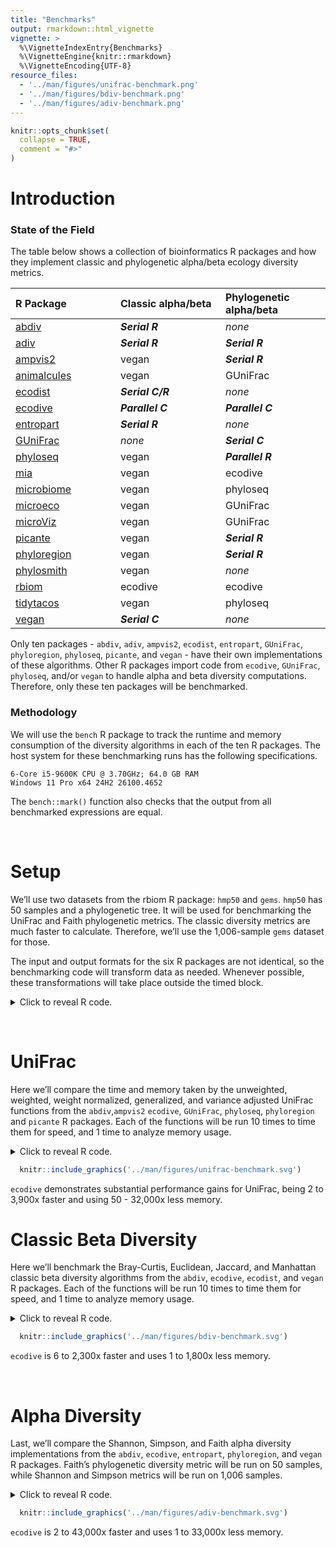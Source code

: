 ```yaml
---
title: "Benchmarks"
output: rmarkdown::html_vignette
vignette: >
  %\VignetteIndexEntry{Benchmarks}
  %\VignetteEngine{knitr::rmarkdown}
  %\VignetteEncoding{UTF-8}
resource_files:
  - '../man/figures/unifrac-benchmark.png'
  - '../man/figures/bdiv-benchmark.png'
  - '../man/figures/adiv-benchmark.png'
---
```


```r
knitr::opts_chunk$set(
  collapse = TRUE,
  comment = "#>"
)

```


# Introduction

### State of the Field

The table below shows a collection of bioinformatics R packages and how they
implement classic and phylogenetic alpha/beta ecology diversity metrics.

| R Package               | Classic alpha/beta      | Phylogenetic alpha/beta |
|:------------------------|:------------------------|:------------------------|
| [abdiv](https://doi.org/10.32614/CRAN.package.abdiv)          | ***Serial R***   | *none*           |
| [adiv](https://doi.org/10.32614/CRAN.package.adiv)            | ***Serial R***   | ***Serial R***   |
| [ampvis2](https://github.com/KasperSkytte/ampvis2)            | vegan            | ***Serial R***   |
| [animalcules](https://github.com/wejlab/animalcules)          | vegan            | GUniFrac         |
| [ecodist](https://doi.org/10.32614/CRAN.package.ecodist)      | ***Serial C/R*** | *none*           |
| [ecodive](https://cran.r-project.org/package=ecodive)         | ***Parallel C*** | ***Parallel C*** |
| [entropart](https://doi.org/10.32614/CRAN.package.entropart)  | ***Serial R***   | *none*           |
| [GUniFrac](https://doi.org/10.32614/CRAN.package.GUniFrac)    | *none*           | ***Serial C***   |
| [phyloseq](https://doi.org/doi:10.18129/B9.bioc.phyloseq)     | vegan            | ***Parallel R*** |
| [mia](https://doi.org/doi:10.18129/B9.bioc.mia)               | vegan            | ecodive          |
| [microbiome](https://doi.org/doi:10.18129/B9.bioc.microbiome) | vegan            | phyloseq         |
| [microeco](https://doi.org/10.32614/CRAN.package.microeco)    | vegan            | GUniFrac         |
| [microViz](https://github.com/david-barnett/microViz)         | vegan            | GUniFrac         |
| [picante](https://doi.org/10.32614/CRAN.package.picante)      | vegan            | ***Serial R***   |
| [phyloregion](https://github.com/darunabas/phyloregion)       | vegan            | ***Serial R***   |
| [phylosmith](https://github.com/schuyler-smith/phylosmith)    | vegan            | *none*           |
| [rbiom](https://doi.org/10.32614/CRAN.package.rbiom)          | ecodive          | ecodive          |
| [tidytacos](https://github.com/LebeerLab/tidytacos)           | vegan            | phyloseq         |
| [vegan](https://doi.org/10.32614/CRAN.package.vegan)          | ***Serial C***   | *none*           |


Only ten packages - `abdiv`, `adiv`, `ampvis2`, `ecodist`, `entropart`, `GUniFrac`,
`phyloregion`, `phyloseq`, `picante`, and `vegan` - have their own implementations of
these algorithms. Other R packages import code from `ecodive`, `GUniFrac`, `phyloseq`,
and/or `vegan` to handle alpha and beta diversity computations. Therefore, only
these ten packages will be benchmarked.

### Methodology

We will use the `bench` R package to track the runtime and memory consumption of
the diversity algorithms in each of the ten R packages. The host system for
these benchmarking runs has the following specifications.

    6-Core i5-9600K CPU @ 3.70GHz; 64.0 GB RAM
    Windows 11 Pro x64 24H2 26100.4652

The `bench::mark()` function also checks that the output from all benchmarked
expressions are equal.

<br>


# Setup

We'll use two datasets from the rbiom R package: `hmp50` and `gems`. `hmp50` has 50 samples and a phylogenetic tree. It will be used for benchmarking the UniFrac and Faith phylogenetic metrics. The classic diversity metrics are much faster to calculate. Therefore, we'll use the 1,006-sample `gems` dataset for those.

The input and output formats for the six R packages are not identical, so the benchmarking code will transform data as needed. Whenever possible, these transformations will take place outside the timed block.

<details>
  <summary>Click to reveal R code.</summary>

```r
install.packages('pak')

pak::pkg_install(pkg = c(
  'adiv', 'abdiv', 'bench', 'ecodive', 'entropart', 'GUniFrac', 'kasperskytte/ampvis2', 
  'phylocomr', 'phyloregion', 'phyloseq', 'picante', 'rbiom', 'vegan' ))


library(bench)
library(ggplot2)
library(ggrepel)
library(dplyr)

version$version.string
#> [1] "R version 4.5.1 (2025-06-13 ucrt)"

sapply(FUN = packageDescription, fields = 'Version', c(
  'abdiv', 'adiv', 'ampvis2', 'ecodive', 'entropart', 'GUniFrac', 
  'phylocomr', 'phyloregion', 'phyloseq', 'picante', 'vegan' ))
#>    abdiv     adiv  ampvis2  ecodive  entropart  GUniFrac  phylocomr  phyloregion  phyloseq  picante    vegan
#>  "0.2.0"  "2.2.1"  "2.8.9"  "1.0.0"   "1.6-16"     "1.8"    "0.3.4"      "1.0.9"  "1.52.0"  "1.8.2"  "2.7-1"

(n_cpus <- ecodive::n_cpus())
#> [1] 6

# abdiv only accepts two samples at a time
pairwise <- function (f, data, ...) {
  pairs <- utils::combn(ncol(data), 2)
  structure(
    mapply(
      FUN = function (i, j) f(data[,i], data[,j], ...), 
      i   = pairs[1,], j = pairs[2,] ),
    class  = 'dist',
    Labels = colnames(data),
    Size   = ncol(data),
    Diag   = FALSE,
    Upper  = FALSE )
}


# Remove any extraneous attributes from dist objects,
# allowing them to be compared with `all.equal()`.
cleanup <- function (x) {
  attr(x, 'maxdist') <- NULL
  attr(x, 'method')  <- NULL
  attr(x, 'call')    <- NULL
  return (x)
}


# HMP50 dataset has 50 Samples
hmp50      <- rbiom::hmp50
hmp50_phy  <- rbiom::convert_to_phyloseq(hmp50)
hmp50_mtx  <- as.matrix(hmp50)
hmp50_tmtx <- t(hmp50_mtx)
hmp50_pmtx <- t(t(hmp50_mtx) / colSums(hmp50_mtx))
hmp50_tree <- hmp50$tree


# GEMS dataset has 1006 Samples
gems_mtx  <- as.matrix(rbiom::gems)
gems_tmtx <- t(gems_mtx)
```

</details>

<br>


# UniFrac

Here we'll compare the time and memory taken by the unweighted, weighted, weight normalized, generalized, and variance adjusted UniFrac functions from the `abdiv`,`ampvis2` `ecodive`, `GUniFrac`, `phyloseq`, `phyloregion` and `picante` R packages. Each of the functions will be run 10 times to time them for speed, and 1 time to analyze memory usage.

<details>
  <summary>Click to reveal R code.</summary>
  
```r

## Unweighted UniFrac
u_unifrac_res <- rbind(

  local({
    # cluster for phyloseq
    cl <- parallel::makeCluster(n_cpus)
    doParallel::registerDoParallel(cl)
    on.exit(parallel::stopCluster(cl))
    
    bench::mark(
      iterations    = 10,
      'abdiv'       = cleanup(pairwise(abdiv::unweighted_unifrac, hmp50_mtx, hmp50_tree)),
      'ecodive'     = cleanup(ecodive::unweighted_unifrac(hmp50_mtx, hmp50_tree)),
      'GUniFrac'    = cleanup(as.dist(GUniFrac::GUniFrac(hmp50_tmtx, hmp50_tree, alpha=1, verbose=FALSE)[[1]][,,2])),
      'phyloregion' = cleanup(phyloregion::unifrac(hmp50_tmtx, hmp50_tree)),
      'phyloseq'    = cleanup(phyloseq::UniFrac(hmp50_phy, weighted=FALSE, normalized=FALSE, parallel=TRUE)),
      'picante'     = cleanup(picante::unifrac(hmp50_tmtx, hmp50_tree)) )
  }),
  
  # ampvis2 conflicts with phyloseq cluster, so run separately
  bench::mark(
    iterations = 10,
    'ampvis2'  = {
      cleanup(ampvis2:::dist.unifrac(hmp50_mtx, hmp50_tree, weighted=FALSE, normalise=FALSE, num_threads=n_cpus))
      doParallel::stopImplicitCluster() } )
)

u_unifrac_res[,1:9]
#> # A tibble: 5 × 13
#>   expression      min   median `itr/sec` mem_alloc `gc/sec` n_itr  n_gc total_time
#>   <bch:expr> <bch:tm> <bch:tm>     <dbl> <bch:byt>    <dbl> <int> <dbl>   <bch:tm>
#> 1 abdiv        13.84s   14.38s    0.0676    20.1GB   1.87      10   277      2.46m
#> 2 ecodive      5.19ms   5.31ms  184.       770.5KB   0         10     0    54.23ms
#> 3 GUniFrac    77.89ms   80.4ms   11.7       92.1MB   1.17      10     1   858.32ms
#> 4 phyloseq   292.07ms 327.01ms    2.49      49.9MB   0         10     0      4.02s
#> 5 ampvis2       3.36s    3.44s    0.288     49.8MB   0.0320     9     1     31.29s

ggplot(u_unifrac_res, aes(x = median, y = mem_alloc)) +
  geom_point() +
  geom_label_repel(aes(label = as.character(expression))) + 
  labs(
    title = 'Unweighted UniFrac Implementations',
    subtitle = '50 sample all-vs-all benchmarking on six CPU cores',
    x = 'Median Calculation Time (log scale; n=10)', 
    y = 'Memory Allocated\n(log scale)' ) +
  theme_bw()
  
  
## Weighted UniFrac
w_unifrac_res <- rbind(

  local({
    # cluster for phyloseq
    cl <- parallel::makeCluster(n_cpus)
    doParallel::registerDoParallel(cl)
    on.exit(parallel::stopCluster(cl))
    
    bench::mark(
      iterations = 10,
      'abdiv'    = cleanup(pairwise(abdiv::weighted_unifrac, hmp50_mtx, hmp50_tree)),
      'ecodive'  = cleanup(ecodive::weighted_unifrac(hmp50_mtx, hmp50_tree)),
      'phyloseq' = cleanup(phyloseq::UniFrac(hmp50_phy, weighted=TRUE, normalized=FALSE, parallel=TRUE)) )
  }),
  
  # ampvis2 conflicts with phyloseq cluster, so run separately
  bench::mark(
    iterations = 10,
    'ampvis2'  = {
      cleanup(ampvis2:::dist.unifrac(hmp50_mtx, hmp50_tree, weighted=TRUE, normalise=FALSE, num_threads=n_cpus))
      doParallel::stopImplicitCluster() } )
)
  
  
## Weighted Normalized UniFrac
wn_unifrac_res <- rbind(

  local({
    # cluster for phyloseq
    cl <- parallel::makeCluster(n_cpus)
    doParallel::registerDoParallel(cl)
    on.exit(parallel::stopCluster(cl))
    
    bench::mark(
      iterations = 10,
      'abdiv'    = cleanup(pairwise(abdiv::weighted_normalized_unifrac, hmp50_mtx, hmp50_tree)),
      'ecodive'  = cleanup(ecodive::normalized_unifrac(hmp50_mtx, hmp50_tree)),
      'GUniFrac' = cleanup(as.dist(GUniFrac::GUniFrac(hmp50_tmtx, hmp50_tree, alpha=1, verbose=FALSE)[[1]][,,1])),
      'phyloseq' = cleanup(phyloseq::UniFrac(hmp50_phy, weighted=TRUE, normalized=TRUE, parallel=TRUE)) )
  }),
  
  # ampvis2 conflicts with phyloseq cluster, so run separately
  bench::mark(
    iterations = 10,
    'ampvis2'  = {
      cleanup(ampvis2:::dist.unifrac(hmp50_mtx, hmp50_tree, weighted=TRUE, normalise=TRUE, num_threads=n_cpus))
      doParallel::stopImplicitCluster() } )
)


## Weighted Normalized UniFrac
g_unifrac_res <- rbind(

  local({
    # cluster for phyloseq
    cl <- parallel::makeCluster(n_cpus)
    doParallel::registerDoParallel(cl)
    on.exit(parallel::stopCluster(cl))
    
    bench::mark(
      iterations = 10,
      'abdiv'    = cleanup(pairwise(abdiv::generalized_unifrac, hmp50_mtx, hmp50_tree, alpha=0.5)),
      'ecodive'  = cleanup(ecodive::generalized_unifrac(hmp50_mtx, hmp50_tree, alpha=0.5)),
      'GUniFrac' = cleanup(as.dist(GUniFrac::GUniFrac(hmp50_tmtx, hmp50_tree, alpha=0.5, verbose=FALSE)[[1]][,,1])) )
  })
)


## Variance Adjusted UniFrac
va_unifrac_res <- rbind(

  local({
    # cluster for phyloseq
    cl <- parallel::makeCluster(n_cpus)
    doParallel::registerDoParallel(cl)
    on.exit(parallel::stopCluster(cl))
    
    bench::mark(
      iterations = 10,
      'abdiv'    = cleanup(pairwise(abdiv::variance_adjusted_unifrac, hmp50_mtx, hmp50_tree)),
      'ecodive'  = cleanup(ecodive::variance_adjusted_unifrac(hmp50_mtx, hmp50_tree)) )
  })
)


unifrac_res <- bind_rows(
    mutate(u_unifrac_res,  `UniFrac Variant` = 'Unweighted'),
    mutate(w_unifrac_res,  `UniFrac Variant` = 'Weighted'),
    mutate(wn_unifrac_res, `UniFrac Variant` = 'Weighted Normalized'),
    mutate(g_unifrac_res,  `UniFrac Variant` = 'Generalized'),
    mutate(va_unifrac_res, `UniFrac Variant` = 'Variance Adjusted') ) %>%
  mutate(Package = as.character(expression)) %>%
  select(Package, `UniFrac Variant`, median, mem_alloc) %>%
  arrange(Package)


print(unifrac_res, n = 21)
#> # A tibble: 21 × 4
#>    Package     `UniFrac Variant`     median mem_alloc
#>    <chr>       <chr>               <bch:tm> <bch:byt>
#>  1 GUniFrac    Unweighted           77.43ms   113.4MB
#>  2 GUniFrac    Weighted Normalized  78.29ms   92.15MB
#>  3 GUniFrac    Generalized          75.25ms   92.15MB
#>  4 abdiv       Unweighted            14.36s   20.05GB
#>  5 abdiv       Weighted              13.61s   20.02GB
#>  6 abdiv       Weighted Normalized   13.59s   20.03GB
#>  7 abdiv       Generalized           13.72s   20.18GB
#>  8 abdiv       Variance Adjusted     15.57s   24.46GB
#>  9 ampvis2     Unweighted             3.31s   53.44MB
#> 10 ampvis2     Weighted               3.25s    49.2MB
#> 11 ampvis2     Weighted Normalized     3.3s   49.34MB
#> 12 ecodive     Unweighted            3.94ms    1.01MB
#> 13 ecodive     Weighted              3.46ms  779.72KB
#> 14 ecodive     Weighted Normalized   3.82ms  779.73KB
#> 15 ecodive     Generalized           5.59ms   799.3KB
#> 16 ecodive     Variance Adjusted     4.12ms  779.73KB
#> 17 phyloregion Unweighted            6.35ms  146.44MB
#> 18 phyloseq    Unweighted           290.5ms   50.87MB
#> 19 phyloseq    Weighted            287.27ms    49.4MB
#> 20 phyloseq    Weighted Normalized 291.59ms   49.55MB
#> 21 picante     Unweighted             2.43s    1.79GB


# How much faster and more memory efficient is ecodive?
plyr::ddply(unifrac_res, as.name('UniFrac Variant'), function (x) {
  x[['median']]    <- as.numeric(x[['median']])
  x[['mem_alloc']] <- as.numeric(x[['mem_alloc']])
  ecodive <- as.list(x[x[['Package']] == 'ecodive',])
  x       <- x[x[['Package']] != 'ecodive',]
  data.frame(
    speed  = paste0(paste(collapse=' - ', round(range(x$median    / ecodive$median))), 'x'),
    memory = paste0(paste(collapse=' - ', round(range(x$mem_alloc / ecodive$mem_alloc))), 'x') )
})
#>       UniFrac Variant        speed         memory
#> 1         Generalized   13 - 2454x   118 - 26475x
#> 2          Unweighted    2 - 3647x    50 - 20248x
#> 3   Variance Adjusted 3776 - 3776x 32891 - 32891x
#> 4            Weighted   83 - 3931x    65 - 26922x
#> 5 Weighted Normalized   20 - 3555x    65 - 26934x


ggplot(unifrac_res, aes(x = median, y = mem_alloc)) +
  geom_point(aes(shape = `UniFrac Variant`), size = 2) +
  geom_label_repel(
    data = ~subset(., `UniFrac Variant` == 'Unweighted'),
    mapping = aes(label = Package),
    box.padding = 0.4,
    min.segment.length = Inf ) + 
  scale_shape(solid = FALSE) + 
  scale_y_log10(labels = scales::label_bytes()) +
  labs(
    title = 'UniFrac Implementations',
    subtitle = 'All-vs-all 50 sample benchmarking on six CPU cores',
    x = 'Median Calculation Time (log scale; n=10)', 
    y = 'Memory Allocated\n(log scale; n=1)' ) +
  theme_bw(base_size = 12) +
  theme(axis.title.x = element_text(margin = margin(t = 10)))
```

</details>

```r
  knitr::include_graphics('../man/figures/unifrac-benchmark.svg')
```

`ecodive` demonstrates substantial performance gains for UniFrac, being 2 to 3,900x faster and using 50 - 32,000x less memory.
<br>


# Classic Beta Diversity

Here we'll benchmark the Bray-Curtis, Euclidean, Jaccard, and Manhattan classic beta diversity algorithms from the `abdiv`, `ecodive`, `ecodist`, and `vegan` R packages. Each of the functions will be run 10 times to time them for speed, and 1 time to analyze memory usage.

<details>
  <summary>Click to reveal R code.</summary>

```r
bray_curtis_res <- bench::mark(
  iterations = 10,
  'abdiv'    = cleanup(pairwise(abdiv::bray_curtis, gems_mtx)),
  'ecodist'  = cleanup(ecodist::bcdist(gems_tmtx)),
  'ecodive'  = cleanup(ecodive::bray_curtis(gems_mtx)),
  'vegan'    = cleanup(vegan::vegdist(gems_tmtx, 'bray')) )

jaccard_res <- bench::mark(
  iterations = 10,
  check      = FALSE, # abdiv has incorrect output
  'abdiv'    = cleanup(pairwise(abdiv::jaccard, gems_mtx)),
  'ecodist'  = cleanup(ecodist::distance(gems_tmtx, 'jaccard')),
  'ecodive'  = cleanup(ecodive::jaccard(gems_mtx)),
  'vegan'    = cleanup(vegan::vegdist(gems_tmtx, 'jaccard')) )

manhattan_res <- bench::mark(
  iterations = 10,
  'abdiv'    = cleanup(pairwise(abdiv::manhattan, gems_mtx)),
  'ecodist'  = cleanup(ecodist::distance(gems_tmtx, 'manhattan')),
  'ecodive'  = cleanup(ecodive::manhattan(gems_mtx)),
  'vegan'    = cleanup(vegan::vegdist(gems_tmtx, 'manhattan')) )

euclidean_res <- bench::mark(
  iterations = 10,
  'abdiv'    = cleanup(pairwise(abdiv::euclidean, gems_mtx)),
  'ecodist'  = cleanup(ecodist::distance(gems_tmtx, 'euclidean')),
  'ecodive'  = cleanup(ecodive::euclidean(gems_mtx)),
  'vegan'    = cleanup(vegan::vegdist(gems_tmtx, 'euclidean')) )

bdiv_res <- bind_rows(
    mutate(bray_curtis_res, Metric = 'Bray-Curtis'),
    mutate(jaccard_res,     Metric = 'Jaccard'),
    mutate(manhattan_res,   Metric = 'Manhattan'),
    mutate(euclidean_res,   Metric = 'Euclidean') ) %>%
  mutate(Package = as.character(expression)) %>%
  select(Package, Metric, median, mem_alloc) %>%
  arrange(Package)


bdiv_res
#> # A tibble: 12 × 4
#>    Package Metric        median mem_alloc
#>    <chr>   <chr>       <bch:tm> <bch:byt>
#>  1 abdiv   Bray-Curtis   12.16s    14.7GB
#>  2 abdiv   Jaccard        15.6s      22GB
#>  3 abdiv   Manhattan     10.13s    13.2GB
#>  4 abdiv   Euclidean     10.92s    16.1GB
#>  5 ecodive Bray-Curtis   72.8ms    26.3MB
#>  6 ecodive Jaccard      73.68ms    26.3MB
#>  7 ecodive Manhattan    73.47ms    26.3MB
#>  8 ecodive Euclidean    72.84ms    26.3MB
#>  9 vegan   Bray-Curtis    1.75s    22.4MB
#> 10 vegan   Jaccard        1.82s    22.3MB
#> 11 vegan   Manhattan      1.68s    19.4MB
#> 12 vegan   Euclidean      1.68s    19.4MB


# How much faster and more memory efficient is ecodive?
plyr::ddply(bdiv_res, 'Metric', function (x) {
  x[['median']]    <- as.numeric(x[['median']])
  x[['mem_alloc']] <- as.numeric(x[['mem_alloc']])
  ecodive <- as.list(x[x[['Package']] == 'ecodive',])
  x       <- x[x[['Package']] != 'ecodive',]
  data.frame(
    speed  = paste0(paste(collapse=' - ', round(range(x$median    / ecodive$median))), 'x'),
    memory = paste0(paste(collapse=' - ', round(range(x$mem_alloc / ecodive$mem_alloc))), 'x') )
})
#>        Metric       speed     memory
#> 1 Bray-Curtis    6 - 680x   1 - 571x
#> 2   Euclidean  24 - 2825x   1 - 849x
#> 3     Jaccard  25 - 3359x  1 - 1865x
#> 4   Manhattan  23 - 2340x   1 - 849x


ggplot(bdiv_res, aes(x = median, y = mem_alloc)) +
  geom_point() +
  facet_wrap('Metric', scales = 'fixed') + 
  geom_label_repel(aes(label = Package), direction = 'y') + 
  bench::scale_x_bench_time(limits = c(.05, 500), breaks = c(.1, 1, 10, 60, 300)) +
  scale_y_log10(limits = 10^c(6,11.5), labels = scales::label_bytes()) +
  labs(
    title = 'Classic Beta Diversity Implementations',
    subtitle = 'All-vs-all 1,006 sample benchmarking on six CPU cores',
    x = 'Median Calculation Time (log scale; n=10)', 
    y = 'Memory Allocated\n(log scale; n=1)' ) +
  theme_bw(base_size = 12) +
  theme(axis.title.x = element_text(margin = margin(t = 10)))
```

</details>

```r
  knitr::include_graphics('../man/figures/bdiv-benchmark.svg')
```

`ecodive` is 6 to 2,300x faster and uses 1 to 1,800x less memory.

<br>


# Alpha Diversity

Last, we'll compare the Shannon, Simpson, and Faith alpha diversity implementations from the `abdiv`, `ecodive`, `entropart`, `phyloregion`, and `vegan` R packages. Faith's phylogenetic diversity metric will be run on 50 samples, while Shannon and Simpson metrics will be run on 1,006 samples.

<details>
  <summary>Click to reveal R code.</summary>

```r

shannon_res <- bench::mark(
  iterations  = 10,
  'abdiv'     = apply(gems_mtx, 2L, abdiv::shannon),
  'adiv'      = adiv::speciesdiv(gems_tmtx, 'Shannon')[,1],
  'ecodive'   = ecodive::shannon(gems_mtx),
  'entropart' = apply(gems_mtx, 2L, entropart::Shannon, CheckArguments = FALSE),
  'vegan'     = vegan::diversity(gems_tmtx, 'shannon') )

simpson_res <- bench::mark(
  iterations  = 10,
  check       = FALSE, # entropart is off by a small bit
  'abdiv'     = apply(gems_mtx, 2L, abdiv::simpson),
  'adiv'      = adiv::speciesdiv(gems_tmtx, 'GiniSimpson')[,1],
  'ecodive'   = ecodive::simpson(gems_mtx),
  'entropart' = apply(gems_mtx, 2L, entropart::Simpson, CheckArguments = FALSE),
  'vegan'     = vegan::diversity(gems_tmtx, 'simpson') )

faith_res <- bench::mark(
  iterations    = 10,
  check         = FALSE, # entropart has incorrect output on non-ultrametric tree
  'abdiv'       = apply(hmp50_mtx, 2L, abdiv::faith_pd, hmp50_tree),
  'adiv'        = apply(hmp50_mtx, 2L, \(x) adiv::EH(hmp50_tree, rownames(hmp50_mtx)[x > 0])),
  'ecodive'     = ecodive::faith(hmp50_mtx, hmp50_tree),
  'entropart'   = apply(hmp50_pmtx, 2L, entropart::PDFD, hmp50_tree, CheckArguments = FALSE),
  'phyloregion' = phyloregion::PD(hmp50_tmtx, hmp50_tree) )

adiv_res <- bind_rows(
    mutate(shannon_res, Metric = 'Shannon x 1006'),
    mutate(simpson_res, Metric = 'Simpson x 1006'),
    mutate(faith_res,   Metric = 'Faith PD x 50') ) %>%
  mutate(Package = as.character(expression)) %>%
  select(Package, Metric, median, mem_alloc) %>%
  arrange(Package)


adiv_res
#> # A tibble: 15 × 4
#>    Package     Metric           median mem_alloc
#>    <chr>       <chr>          <bch:tm> <bch:byt>
#>  1 abdiv       Shannon x 1006  67.06ms    89.5MB
#>  2 abdiv       Simpson x 1006  14.77ms   26.75MB
#>  3 abdiv       Faith PD x 50  490.64ms  651.37MB
#>  4 adiv        Shannon x 1006  40.42ms   128.1MB
#>  5 adiv        Simpson x 1006  34.19ms   53.18MB
#>  6 adiv        Faith PD x 50     1.78s  488.78MB
#>  7 ecodive     Shannon x 1006   7.53ms   14.74MB
#>  8 ecodive     Simpson x 1006   7.48ms   14.72MB
#>  9 ecodive     Faith PD x 50  684.95µs  749.23KB
#> 10 entropart   Shannon x 1006    1.34s   296.1MB
#> 11 entropart   Simpson x 1006  25.07ms   21.48MB
#> 12 entropart   Faith PD x 50    29.48s   23.95GB
#> 13 phyloregion Faith PD x 50    2.91ms    1.93MB
#> 14 vegan       Shannon x 1006   59.3ms    62.2MB
#> 15 vegan       Simpson x 1006  39.69ms   56.27MB


# How much faster and more memory efficient is ecodive?
plyr::ddply(adiv_res, 'Metric', function (x) {
  x[['median']]    <- as.numeric(x[['median']])
  x[['mem_alloc']] <- as.numeric(x[['mem_alloc']])
  ecodive <- as.list(x[x[['Package']] == 'ecodive',])
  x       <- x[x[['Package']] != 'ecodive',]
  data.frame(
    speed  = paste0(paste(collapse=' - ', round(range(x$median    / ecodive$median))), 'x'),
    memory = paste0(paste(collapse=' - ', round(range(x$mem_alloc / ecodive$mem_alloc))), 'x') )
})
#>           Metric      speed     memory
#> 1  Faith PD x 50 4 - 43038x 3 - 33517x
#> 2 Shannon x 1006   5 - 178x    4 - 20x
#> 3 Simpson x 1006     2 - 5x     1 - 4x


ggplot(adiv_res, aes(x = median, y = mem_alloc)) +
  geom_point(size = 2) +
  geom_label_repel(aes(label = Package)) + 
  facet_wrap('Metric', nrow = 1, scales = 'free') + 
  scale_y_log10(labels = scales::label_bytes()) +
  labs(
    title = 'Alpha Diversity Implementations',
    subtitle = '50 or 1,006 sample benchmarking on six CPU cores',
    x = 'Median Calculation Time (log scale; n=10)', 
    y = 'Memory Allocated\n(log scale; n=1)' ) +
  theme_bw(base_size = 12) +
  theme(axis.title.x = element_text(margin = margin(t = 10)))
```

</details>

```r
  knitr::include_graphics('../man/figures/adiv-benchmark.svg')
```

`ecodive` is 2 to 43,000x faster and uses 1 to 33,000x less memory.






